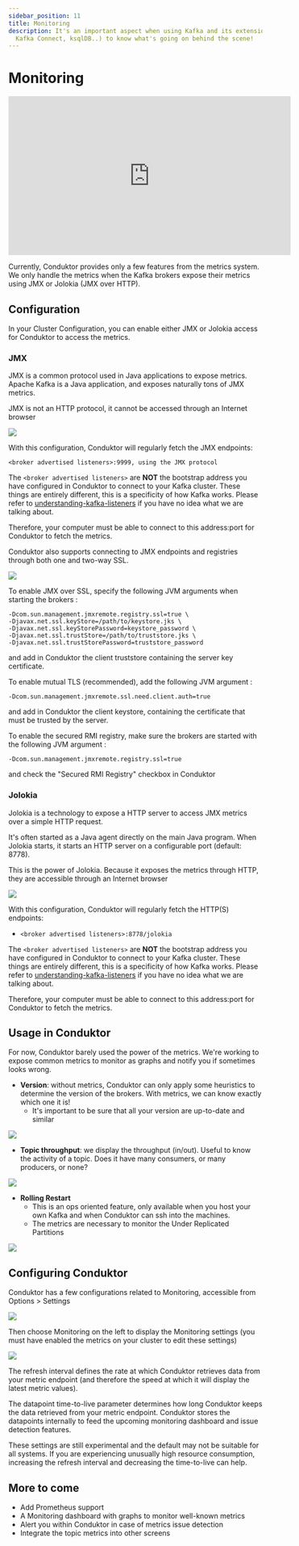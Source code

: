 ```yaml
---
sidebar_position: 11
title: Monitoring
description: It's an important aspect when using Kafka and its extensions (Kafka Streams,
  Kafka Connect, ksqlDB..) to know what's going on behind the scene!
---
```


# Monitoring

<iframe
  width="560"
  height="315"
  src="https://www.youtube.com/embed/Uuo-xyJup4M"
  title="YouTube video player"
  frameBorder="0"
  allow="accelerometer; autoplay; clipboard-write; encrypted-media; gyroscope; picture-in-picture"
  allowFullScreen
></iframe>

Currently, Conduktor provides only a few features from the metrics system. We only handle the metrics when the Kafka brokers expose their metrics using JMX or Jolokia (JMX over HTTP).&#x20;

## Configuration

In your Cluster Configuration, you can enable either JMX or Jolokia access for Conduktor to access the metrics.

### JMX

JMX is a common protocol used in Java applications to expose metrics. Apache Kafka is a Java application, and exposes naturally tons of JMX metrics.

<Warning>
JMX is not an HTTP protocol, it cannot be accessed through an Internet browser
</Warning>

![](../assets/2021-02-03-14-04-03-metrics.png)

With this configuration, Conduktor will regularly fetch the JMX endpoints:

`<broker advertised listeners>:9999, using the JMX protocol`

The `<broker advertised listeners>` are **NOT** the bootstrap address you have configured in Conduktor to connect to your Kafka cluster. These things are entirely different, this is a specificity of how Kafka works. Please refer to [understanding-kafka-listeners](/desktop/kafka-cluster-connection/setting-up-a-connection-to-kafka/impossible-connection-setups#understanding-kafka-listeners) if you have no idea what we are talking about.

Therefore, your computer must be able to connect to this address:port for Conduktor to fetch the metrics.

Conduktor also supports connecting to JMX endpoints and registries through both one and two-way SSL.&#x20;

![](../assets/2021-02-03-14-47-56-metrics-ssl.png)

To enable JMX over SSL, specify the following JVM arguments when starting the brokers :&#x20;

```
-Dcom.sun.management.jmxremote.registry.ssl=true \
-Djavax.net.ssl.keyStore=/path/to/keystore.jks \
-Djavax.net.ssl.keyStorePassword=keystore_password \
-Djavax.net.ssl.trustStore=/path/to/truststore.jks \
-Djavax.net.ssl.trustStorePassword=truststore_password
```

and add in Conduktor the client truststore containing the server key certificate.

To enable mutual TLS (recommended), add the following JVM argument :

```
-Dcom.sun.management.jmxremote.ssl.need.client.auth=true
```

and add in Conduktor the client keystore, containing the certificate that must be trusted by the server.

To enable the secured RMI registry, make sure the brokers are started with the following JVM argument :

```
-Dcom.sun.management.jmxremote.registry.ssl=true
```

and check the "Secured RMI Registry" checkbox in Conduktor

### Jolokia

Jolokia is a technology to expose a HTTP server to access JMX metrics over a simple HTTP request.

It's often started as a Java agent directly on the main Java program. When Jolokia starts, it starts an HTTP server on a configurable port (default: 8778).

<Info>
This is the power of Jolokia. Because it exposes the metrics through HTTP, they are accessible
through an Internet browser
</Info>

![](../assets/screenshot-2021-01-17-at-21.56.35.png)

With this configuration, Conduktor will regularly fetch the HTTP(S) endpoints:

- `<broker advertised listeners>:8778/jolokia`

The `<broker advertised listeners>` are **NOT** the bootstrap address you have configured in Conduktor to connect to your Kafka cluster. These things are entirely different, this is a specificity of how Kafka works. Please refer to [understanding-kafka-listeners](/desktop/kafka-cluster-connection/setting-up-a-connection-to-kafka/impossible-connection-setups#understanding-kafka-listeners) if you have no idea what we are talking about.

Therefore, your computer must be able to connect to this address:port for Conduktor to fetch the metrics.

## Usage in Conduktor

For now, Conduktor barely used the power of the metrics. We're working to expose common metrics to monitor as graphs and notify you if sometimes looks wrong.

- **Version**: without metrics, Conduktor can only apply some heuristics to determine the version of the brokers. With metrics, we can know exactly which one it is!
  - It's important to be sure that all your version are up-to-date and similar

![](../assets/screenshot-2021-01-18-at-00.08.51.png)

- **Topic throughput**: we display the throughput (in/out). Useful to know the activity of a topic. Does it have many consumers, or many producers, or none?

![](../assets/screenshot-2021-01-18-at-00.13.05.png)

- **Rolling Restart**
  - This is an ops oriented feature, only available when you host your own Kafka and when Conduktor can ssh into the machines.
  - The metrics are necessary to monitor the Under Replicated Partitions

![](../assets/screenshot-2021-01-18-at-00.15.37.png)

## Configuring Conduktor

Conduktor has a few configurations related to Monitoring, accessible from Options > Settings

![](../assets/settings-menu.png)

Then choose Monitoring on the left to display the Monitoring settings (you must have enabled the metrics on your cluster to edit these settings)

![](../assets/monitoring-settings-small.png)

The refresh interval defines the rate at which Conduktor retrieves data from your metric endpoint (and therefore the speed at which it will display the latest metric values).

The datapoint time-to-live parameter determines how long Conduktor keeps the data retrieved from your metric endpoint. Conduktor stores the datapoints internally to feed the upcoming monitoring dashboard and issue detection features.&#x20;

These settings are still experimental and the default may not be suitable for all systems. If you are experiencing unusually high resource consumption, increasing the refresh interval and decreasing the time-to-live can help.

## More to come

- Add Prometheus support
- A Monitoring dashboard with graphs to monitor well-known metrics
- Alert you within Conduktor in case of metrics issue detection
- Integrate the topic metrics into other screens
